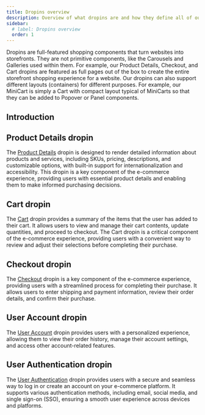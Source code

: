 ```yaml
---
title: Dropins overview
description: Overview of what dropins are and how they define all of our Commerce storefronts.
sidebar:
  # label: Dropins overview
  order: 1
---
```


Dropins are full-featured shopping components that turn websites into storefronts. They are not primitive components, like the Carousels and Galleries used within them. For example, our Product Details, Checkout, and Cart dropins are featured as full pages out of the box to create the entire storefront shopping experience for a website. Our dropins can also support different layouts (containers) for different purposes. For example, our MiniCart is simply a Cart with compact layout typical of MiniCarts so that they can be added to Popover or Panel components.

## Introduction

## Product Details dropin

The [Product Details](/dropins/product-details/) dropin is designed to render detailed information about products and services, including SKUs, pricing, descriptions, and customizable options, with built-in support for internationalization and accessibility. This dropin is a key component of the e-commerce experience, providing users with essential product details and enabling them to make informed purchasing decisions.

## Cart dropin

The [Cart](/dropins/cart/) dropin provides a summary of the items that the user has added to their cart. It allows users to view and manage their cart contents, update quantities, and proceed to checkout. The Cart dropin is a critical component of the e-commerce experience, providing users with a convenient way to review and adjust their selections before completing their purchase.

## Checkout dropin

The [Checkout](/dropins/checkout/) dropin is a key component of the e-commerce experience, providing users with a streamlined process for completing their purchase. It allows users to enter shipping and payment information, review their order details, and confirm their purchase.

## User Account dropin

The [User Account](/dropins/user-account/) dropin provides users with a personalized experience, allowing them to view their order history, manage their account settings, and access other account-related features.

## User Authentication dropin

The [User Authentication](/dropins/user-auth/) dropin provides users with a secure and seamless way to log in or create an account on your e-commerce platform. It supports various authentication methods, including email, social media, and single sign-on (SSO), ensuring a smooth user experience across devices and platforms.
